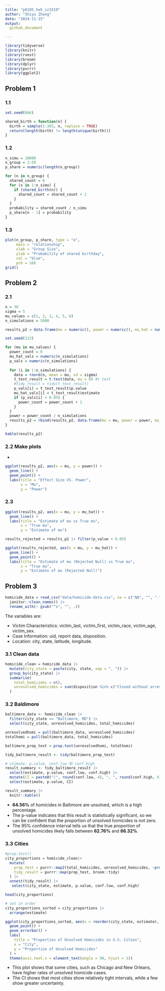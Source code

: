 ```yaml
---
title: "p8105_hw5_sz3319"
author: "Shiyu Zhang"
date: "2024-11-15"
output: 
  github_document

---
```



```r
library(tidyverse)
library(knitr)
library(rvest)
library(broom)
library(dplyr)
library(purrr)
library(ggplot2)
```


## Problem 1

### 1.1 


```r
set.seed(666)

shared_birth = function(n) {
  birth = sample(1:365, n, replace = TRUE)
  return(length(birth) != length(unique(birth)))
}
```

### 1.2 

```r
n_simu = 10000
n_group = 2:50
p_share = numeric(length(n_group))

```

```r
for (n in n_group) {
  shared_count = 0
  for (x in 1:n_simu) {
    if (shared_birth(n)) {
      shared_count = shared_count + 1
    }
  }
  probability = shared_count / n_simu
  p_share[n - 1] = probability
}
```


### 1.3 

```r
plot(n_group, p_share, type = "o", 
     main = "relationship", 
     xlab = "Group Size", 
     ylab = "Probability of shared birthday", 
     col = "blue", 
     pch = 16)
grid()
```


## Problem 2

### 2.1 

```r
n = 30
sigma = 5  
mu_values = c(1, 2, 3, 4, 5, 6)  
n_simulations = 5000  
```

```r
results_p2 = data.frame(mu = numeric(), power = numeric(), mu_hat = numeric(), p_value = numeric())
```

```r
set.seed(123)

for (mu in mu_values) {
  power_count = 0
  mu_hat_vals = numeric(n_simulations) 
  p_vals = numeric(n_simulations) 
  
  for (i in 1:n_simulations) {
    data = rnorm(n, mean = mu, sd = sigma)
    t_test_result = t.test(data, mu = 0) #t test
    #tidy_result = tidy(t_test_result)
    p_vals[i] = t_test_result$p.value
    mu_hat_vals[i] = t_test_result$estimate
    if (p_vals[i] < 0.05) {
      power_count = power_count + 1
    }
  }
  power = power_count / n_simulations
  results_p2 = rbind(results_p2, data.frame(mu = mu, power = power, mu_hat = mean(mu_hat_vals), p_value = mean(p_vals)))
}

kable(results_p2)

```

### 2.2 Make plots

* 

```r
ggplot(results_p2, aes(x = mu, y = power)) +
  geom_line() +
  geom_point() +
  labs(title = "Effect Size VS. Power",
       x = "Mu",
       y = "Power")


```







### 2.3 

```r
ggplot(results_p2, aes(x = mu, y = mu_hat)) +
  geom_line() +
  labs(title = "Estimate of mu vs True mu",
       x = "True mu",
       y = "Estimate of mu")
```


```r
results_rejected = results_p2 |> filter(p_value < 0.05)

ggplot(results_rejected, aes(x = mu, y = mu_hat)) +
  geom_line() +
  geom_point() + 
  labs(title = "Estimate of mu (Rejected Null) vs True mu",
       x = "True mu",
       y = "Estimate of mu (Rejected Null)")
```




## Problem 3 

```r
homicide_data = read_csv("data/homicide-data.csv", na = c("NA", "", ".")) |> 
  janitor::clean_names() |> 
  rename_with(~ gsub("^x", "", .))
```

The variables are: 

* Victim Characteristics: victim_last, victim_first, victim_race, victim_age, victim_sex.
* Case Information: uid, report data, disposition.
* Location: city, state, latitude, longitude.



### 3.1 Clean data

```r
homicide_clean = homicide_data |>
  mutate(city_state = paste(city, state, sep = ", ")) |>
  group_by(city_state) |>
  summarise(
    total_homicides = n(),
    unresolved_homicides = sum(disposition %in% c("Closed without arrest", "Open/No arrest"))
  )
```

### 3.2 Baldimore

```r
baltimore_data <- homicide_clean |>
  filter(city_state == "Baltimore, MD") |>
  select(city_state, unresolved_homicides, total_homicides)

unresolvedhomi = pull(baltimore_data, unresolved_homicides)
totalhomi = pull(baltimore_data, total_homicides)

baltimore_prop_test = prop.test(unresolvedhomi, totalhomi)

tidy_baltimore_result <- tidy(baltimore_prop_test)

# stimate, p.value, conf.low 和 conf.high
result_summary <- tidy_baltimore_result |>
  select(estimate, p.value, conf.low, conf.high) |>
  mutate(CI = paste0("(", round(conf.low, 4), ", ", round(conf.high, 4), ")")) |>
  select(estimate, p.value, CI)

result_summary |>
  knitr::kable()  

```

* **64.56%** of homicides in Baltimore are unsolved, which is a high percentage.
* The p-value indicates that this result is statistically significant, so we can be confident that the proportion of unsolved homicides is not zero.
* The 95% confidence interval tells us that the true proportion of unsolved homicides likely falls between **62.76%** and **66.32%**.

### 3.3 Cities

```r
#prop.test()
city_proportions = homicide_clean|>
  mutate(
    prop_test = purrr::map2(total_homicides, unresolved_homicides, ~prop.test(.y, .x)),
    tidy_result = purrr::map(prop_test, broom::tidy)
  ) |>
  unnest(tidy_result) |> 
   select(city_state, estimate, p.value, conf.low, conf.high)

head(city_proportions)
```



```r
# set in order
city_proportions_sorted = city_proportions |>
  arrange(estimate)  

ggplot(city_proportions_sorted, aes(x = reorder(city_state, estimate), y = estimate, ymin = conf.low, ymax = conf.high)) +
  geom_point() +
  geom_errorbar() +
  labs(
    title = "Proportion of Unsolved Homicides in U.S. Cities",
    x = "City",
    y = "Proportion of Unsolved Homicides"
  ) +
  theme(axis.text.x = element_text(angle = 90, hjust = 1)) 
```

* This plot shows that some cities, such as Chicago and New Orleans, have higher rates of unsolved homicide cases.
* The CI shows that most cities show relatively tight intervals, while a few show greater uncertainty.



